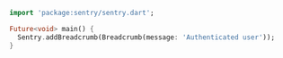 ```dart
import 'package:sentry/sentry.dart';

Future<void> main() {
  Sentry.addBreadcrumb(Breadcrumb(message: 'Authenticated user'));
}
```
